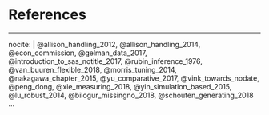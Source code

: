 
<!--
The bib chunk below must go last in this document according to how R Markdown renders.  More info is at http://rmarkdown.rstudio.com/authoring_bibliographies_and_citations.html
-->

\backmatter

<!-- 
If you'd like to change the name of the bibliography to something else,
delete "References" and replace it.
-->

# References {-}

<!--
This manually sets the header for this unnumbered chapter.
-->
\markboth{References}{References}
<!--
To remove the indentation of the first entry.
-->
\noindent

<!--
To create a hanging indent and spacing between entries.  These three lines may need to be removed for styles that don't require the hanging indent.
-->

\setlength{\parindent}{-0.20in}
\setlength{\leftskip}{0.20in}
\setlength{\parskip}{8pt}


<!--
This is just for testing with more citations for the bibliography at the end.  Add other entries into the list here if you'd like them to appear in the bibliography even if they weren't explicitly cited in the document.
-->

---
nocite: | 
  @allison_handling_2012, @allison_handling_2014, @econ_commission, @gelman_data_2017, @introduction_to_sas_notitle_2017, @rubin_inference_1976, @van_buuren_flexible_2018, @morris_tuning_2014, @nakagawa_chapter_2015, @yu_comparative_2017, @vink_towards_nodate, @peng_dong, @xie_measuring_2018, @yin_simulation_based_2015, @lu_robust_2014, @bilogur_missingno_2018, @schouten_generating_2018
...
